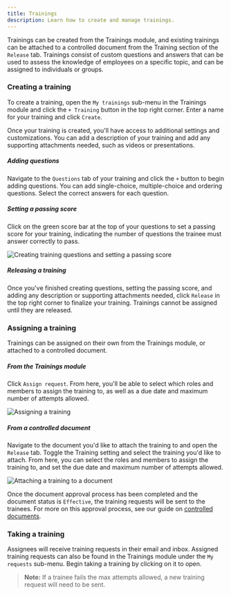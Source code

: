 ```yaml
---
title: Trainings
description: Learn how to create and manage trainings.
---
```



Trainings can be created from the Trainings module, and existing trainings can be attached to a controlled document from the Training section of the `Release` tab. Trainings consist of custom questions and answers that can be used to assess the knowledge of employees on a specific topic, and can be assigned to individuals or groups.

### Creating a training

To create a training, open the `My trainings` sub-menu in the Trainings module and click the `+ Training` button in the top right corner. Enter a name for your training and click `Create`.

Once your training is created, you'll have access to additional settings and customizations. You can add a description of your training and add any supporting attachments needed, such as videos or presentations.

##### Adding questions

Navigate to the `Questions` tab of your training and click the `+` button to begin adding questions. You can add single-choice, multiple-choice and ordering questions. Select the correct answers for each question.

##### Setting a passing score

Click on the green score bar at the top of your questions to set a passing score for your training, indicating the number of questions the trainee must answer correctly to pass.

<Image 
src={trainingQuestions} 
alt='Creating training questions and setting a passing score' 
inferSize
quality='max'
/>

##### Releasing a training

Once you've finished creating questions, setting the passing score, and adding any description or supporting attachments needed, click `Release` in the top right corner to finalize your training. Trainings cannot be assigned until they are released.

### Assigning a training

Trainings can be assigned on their own from the Trainings module, or attached to a controlled document.

##### From the Trainings module

Click `Assign request`. From here, you'll be able to select which roles and members to assign the training to, as well as a due date and maximum number of attempts allowed.

<Image 
src={assignTraining} 
alt='Assigning a training' 
inferSize
quality='max'
/>

##### From a controlled document

Navigate to the document you'd like to attach the training to and open the `Release` tab. Toggle the Training setting and select the training you'd like to attach. From here, you can select the roles and members to assign the training to, and set the due date and maximum number of attempts allowed.

<Image 
src={attachTraining} 
alt='Attaching a training to a document' 
inferSize
quality='max'
/>

Once the document approval process has been completed and the document status is `Effective`, the training requests will be sent to the trainees. For more on this approval process, see our guide on [controlled documents](../controlled-documents).

### Taking a training

Assignees will receive training requests in their email and inbox. Assigned training requests can also be found in the Trainings module under the `My requests` sub-menu. Begin taking a training by clicking on it to open.

> **Note:** If a trainee fails the max attempts allowed, a new training request will need to be sent.